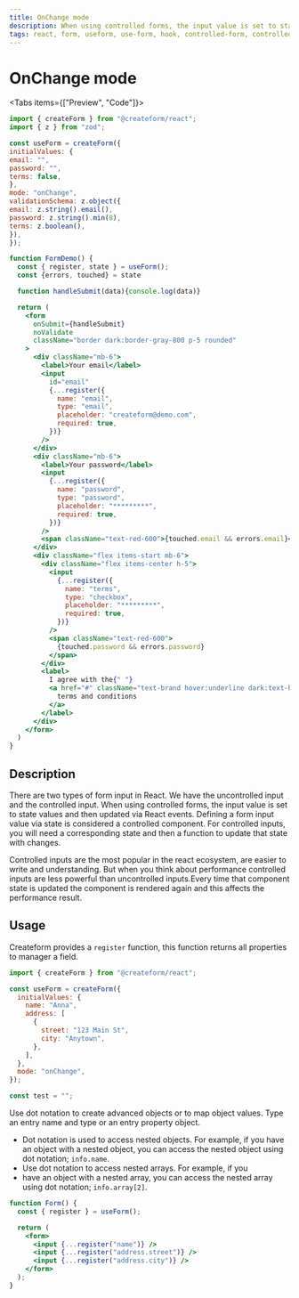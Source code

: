 ```yaml
---
title: OnChange mode
description: When using controlled forms, the input value is set to state values and then updated via React events. React form controlled is the most popular aproach in reactjs.
tags: react, form, useform, use-form, hook, controlled-form, controlled
---
```





# OnChange mode

<Tabs items={["Preview", "Code"]}>
  <Tab>
    <FormDemo />
  </Tab>
  <Tab>
```jsx
import { createForm } from "@createform/react";
import { z } from "zod";

const useForm = createForm({
initialValues: {
email: "",
password: "",
terms: false,
},
mode: "onChange",
validationSchema: z.object({
email: z.string().email(),
password: z.string().min(8),
terms: z.boolean(),
}),
});

function FormDemo() {
  const { register, state } = useForm();
  const {errors, touched} = state

  function handleSubmit(data){console.log(data)}

  return (
    <form
      onSubmit={handleSubmit}
      noValidate
      className="border dark:border-gray-800 p-5 rounded"
    >
      <div className="mb-6">
        <label>Your email</label>
        <input
          id="email"
          {...register({
            name: "email",
            type: "email",
            placeholder: "createform@demo.com",
            required: true,
          })}
        />
      </div>
      <div className="mb-6">
        <label>Your password</label>
        <input
          {...register({
            name: "password",
            type: "password",
            placeholder: "*********",
            required: true,
          })}
        />
        <span className="text-red-600">{touched.email && errors.email}</span>
      </div>
      <div className="flex items-start mb-6">
        <div className="flex items-center h-5">
          <input
            {...register({
              name: "terms",
              type: "checkbox",
              placeholder: "*********",
              required: true,
            })}
          />
          <span className="text-red-600">
            {touched.password && errors.password}
          </span>
        </div>
        <label>
          I agree with the{" "}
          <a href="#" className="text-brand hover:underline dark:text-brand">
            terms and conditions
          </a>
        </label>
      </div>
    </form>
  )
}
```
  </Tab>
</Tabs>

## Description

There are two types of form input in React. We have the uncontrolled input and the controlled input.
When using controlled forms, the input value is set to state values and then updated via React events.
Defining a form input value via state is considered a controlled component. For controlled inputs, you will need a corresponding state and then a function to update that state with changes.

Controlled inputs are the most popular in the react ecosystem, are easier to write and understanding. But when you think about performance controlled inputs are less powerful than uncontrolled inputs.Every time that component state is updated the component is rendered again and this affects the performance result.

## Usage

Createform provides a `register` function, this function returns all properties to manager a field.

```jsx copy
import { createForm } from "@createform/react";

const useForm = createForm({
  initialValues: {
    name: "Anna",
    address: [
      {
        street: "123 Main St",
        city: "Anytown",
      },
    ],
  },
  mode: "onChange",
});
````

```javascript
const test = "";
```

Use dot notation to create advanced objects or to map object values. Type an entry name and type or an entry property object.

<Callout type="info">

- Dot notation is used to access nested objects. For example, if you have an object with a nested object, you can access the nested object using dot notation; `info.name`.
- Use dot notation to access nested arrays. For example, if you
- have an object with a nested array, you can access the nested array using dot notation; `info.array[2]`.

</Callout>

```jsx copy
function Form() {
  const { register } = useForm();

  return (
    <form>
      <input {...register("name")} />
      <input {...register("address.street")} />
      <input {...register("address.city")} />
    </form>
  );
}
```
